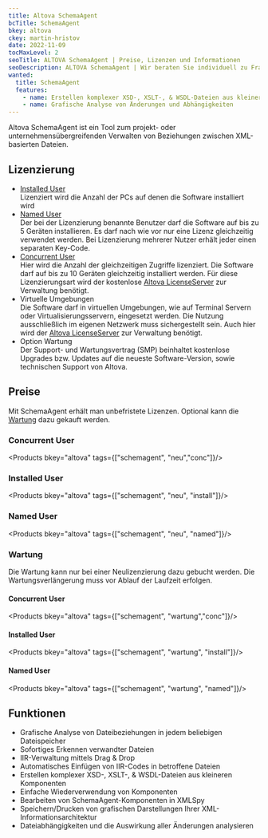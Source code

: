 ```yaml
---
title: Altova SchemaAgent
bcTitle: SchemaAgent
bkey: altova
ckey: martin-hristov
date: 2022-11-09
tocMaxLevel: 2
seoTitle: ALTOVA SchemaAgent | Preise, Lizenzen und Informationen
seoDescription: ALTOVA SchemaAgent | Wir beraten Sie individuell zu Fragen bei Lizenzierung und Kosten.
wanted:
  title: SchemaAgent
  features:
    - name: Erstellen komplexer XSD-, XSLT-, & WSDL-Dateien aus kleineren Komponenten
    - name: Grafische Analyse von Änderungen und Abhängigkeiten
---
```




<Intro>

Altova SchemaAgent ist ein Tool zum projekt- oder unternehmensübergreifenden Verwalten von Beziehungen zwischen XML-basierten Dateien.


</Intro>

<TOC />



## Lizenzierung

<ArrowList>

- [Installed User](/hersteller/altova/#installed-user)<br />
  Lizenziert wird die Anzahl der PCs auf denen die Software installiert wird
- [Named User](/hersteller/altova/#named-user)<br />
  Der bei der Lizenzierung benannte Benutzer darf die Software auf bis zu 5 Geräten installieren. Es darf nach wie vor nur eine Lizenz gleichzeitig verwendet werden. Bei Lizenzierung mehrerer Nutzer erhält jeder einen separaten Key-Code.
- [Concurrent User](/hersteller/altova/#concurrent-user)<br />
  Hier wird die Anzahl der gleichzeitigen Zugriffe lizenziert. Die Software darf auf bis zu 10 Geräten gleichzeitig installiert werden. Für diese Lizenzierungsart wird der kostenlose [Altova LicenseServer](https://www.altova.com/de/licenseserver) zur Verwaltung benötigt.
- Virtuelle Umgebungen<br />
  Die Software darf in virtuellen Umgebungen, wie auf Terminal Servern oder Virtualisierungsservern, eingesetzt werden. Die Nutzung ausschließlich im eigenen Netzwerk muss sichergestellt sein. Auch hier wird der [Altova LicenseServer](https://www.altova.com/de/licenseserver) zur Verwaltung benötigt.
- Option Wartung<br />
  Der Support- und Wartungsvertrag (SMP) beinhaltet kostenlose Upgrades bzw. Updates auf die neueste Software-Version, sowie technischen Support von Altova.

</ArrowList>


## Preise

Mit SchemaAgent erhält man unbefristete Lizenzen. Optional kann die [Wartung](#wartung) dazu gekauft werden.


### Concurrent User

<Products bkey="altova" tags={["schemagent", "neu","conc"]}/>

### Installed User

<Products bkey="altova" tags={["schemagent", "neu", "install"]}/>

### Named User

<Products bkey="altova" tags={["schemagent", "neu", "named"]}/>


### Wartung

Die Wartung kann nur bei einer Neulizenzierung dazu gebucht werden. Die Wartungsverlängerung muss vor Ablauf der Laufzeit erfolgen.

#### Concurrent User

<Products bkey="altova" tags={["schemagent", "wartung","conc"]}/>

#### Installed User

<Products bkey="altova" tags={["schemagent", "wartung", "install"]}/>

#### Named User

<Products bkey="altova" tags={["schemagent", "wartung", "named"]}/>



## Funktionen

<ArrowList>

- Grafische Analyse von Dateibeziehungen in jedem beliebigen Dateispeicher
- Sofortiges Erkennen verwandter Dateien
- IIR-Verwaltung mittels Drag & Drop
- Automatisches Einfügen von IIR-Codes in betroffene Dateien
- Erstellen komplexer XSD-, XSLT-, & WSDL-Dateien aus kleineren Komponenten
- Einfache Wiederverwendung von Komponenten
- Bearbeiten von SchemaAgent-Komponenten in XMLSpy
- Speichern/Drucken von grafischen Darstellungen Ihrer XML-Informationsarchitektur
- Dateiabhängigkeiten und die Auswirkung aller Änderungen analysieren

</ArrowList>
